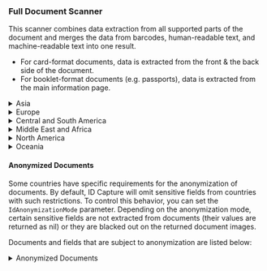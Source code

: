 ### Full Document Scanner

This scanner combines data extraction from all supported parts of the document and merges the data from barcodes, human-readable text, and machine-readable text into one result.

* For card-format documents, data is extracted from the front & the back side of the document.
* For booklet-format documents (e.g. passports), data is extracted from the main information page.

<!-- Do not remove this marker, it is used to generate the table -->
<!-- BEGIN_SUPPORTED_DOCUMENTS -->
<details>
<summary>Asia</summary>

| Country                        | Supported Documents                                                                                                                                                                                                     |
|-------------------------------|------------------------------------------------------------------------------------------------------------------------------------------------------------------------------------------------------------------------|
| Afghanistan                    | ID Card                                                                                                                                                                                                                 |
| Armenia                        | ID Card, Passport                                                                                                                                                                                                       |
| Azerbaijan                     | ID Card                                                                                                                                                                                                                 |
| Bangladesh                     | ID Card, Passport                                                                                                                                                                                                       |
| Brunei                         | ID Card                                                                                                                                                                                                                 |
| Cambodia                       | ID Card, Passport                                                                                                                                                                                                       |
| China                          | Passport, Exit Entry Permit                                                                                                                                                                                             |
| Hong Kong                      | ID Card                                                                                                                                                                                                                 |
| India                          | Passport, PAN Card, Voter ID                                                                                                                                                                                            |
| India Karnataka                | Driver’s License                                                                                                                                                                                                        |
| India Maharashtra              | Driver’s License                                                                                                                                                                                                        |
| Indonesia                      | Driver’s License, ID Card, Passport                                                                                                                                                                                     |
| Japan                          | Passport                                                                                                                                                                                                                |
| Kazakhstan                     | Passport                                                                                                                                                                                                                |
| Kyrgyzstan                     | ID Card, Passport                                                                                                                                                                                                       |
| Malaysia                       | Driver’s License, Passport, MyKAS, MyKad, MyKid, MyPR, MyTentera, Refugee ID, i-Kad                                                                                                                                     |
| Maldives                       | ID Card                                                                                                                                                                                                                 |
| Myanmar                        | Driver’s License, Passport                                                                                                                                                                                              |
| Nepal                          | Passport                                                                                                                                                                                                                |
| Pakistan                       | ID Card, Passport, Consular ID, Proof of Registration                                                                                                                                                                   |
| Pakistan Punjab                | Driver’s License                                                                                                                                                                                                        |
| Philippines                    | Driver’s License, ID Card, Passport, Multipurpose ID, Professional ID, Social Security Card                                                                                                                             |
| Singapore                      | Driver’s License, ID Card, Passport, Employment Pass, Fin Card, Resident ID, S Pass, Work Permit                                                                                                                        |
| Sri Lanka                      | Driver’s License, ID Card, Passport                                                                                                                                                                                     |
| Tajikistan                     | ID Card                                                                                                                                                                                                                 |
| Thailand                       | ID Card, Passport, Alien ID                                                                                                                                                                                             |
| Turkmenistan                   | Passport                                                                                                                                                                                                                |
| Uzbekistan                     | ID Card, Passport                                                                                                                                                                                                       |

</details>

<details>
<summary>Europe</summary>

| Country                        | Supported Documents                                                                                                                                                                                                     |
|-------------------------------|------------------------------------------------------------------------------------------------------------------------------------------------------------------------------------------------------------------------|
| Europe                         | Health Insurance Card                                                                                                                                                                                                   |
| Albania                        | Driver’s License, ID Card, Passport                                                                                                                                                                                     |
| Austria                        | Driver’s License, ID Card, Passport                                                                                                                                                                                     |
| Belarus                        | Driver’s License, ID Card, Passport                                                                                                                                                                                     |
| Belgium                        | Driver’s License, ID Card, Passport, Residence Permit, Minors ID, Resident ID                                                                                                                                           |
| Bosnia And Herzegovina         | Driver’s License, ID Card (incl. Cyrillic script), Passport                                                                                                                                                             |
| Bulgaria                       | Driver’s License (incl. Cyrillic script), ID Card (incl. Cyrillic script), Passport                                                                                                                                     |
| Croatia                        | Driver’s License, ID Card, Passport, Residence Permit                                                                                                                                                                   |
| Cyprus                         | Driver’s License, ID Card, Passport, Residence Permit                                                                                                                                                                   |
| Czechia                        | Driver’s License, ID Card, Passport, Residence Permit                                                                                                                                                                   |
| Denmark                        | Driver’s License, Passport                                                                                                                                                                                              |
| Estonia                        | Driver’s License, ID Card, Passport                                                                                                                                                                                     |
| Finland                        | Driver’s License, ID Card, Passport, Residence Permit, Alien ID                                                                                                                                                         |
| France                         | Driver’s License, ID Card                                                                                                                                                                                               |
| Georgia                        | Driver’s License, ID Card                                                                                                                                                                                               |
| Germany                        | Driver’s License, ID Card, Passport, Residence Permit, eID                                                                                                                                                              |
| Greece                         | Driver’s License, ID Card, Passport, Residence Permit                                                                                                                                                                   |
| Hungary                        | Driver’s License, ID Card, Passport                                                                                                                                                                                     |
| Ireland                        | Driver’s License, Passport, Passport Card, Public Services Card                                                                                                                                                         |
| Italy                          | Driver’s License, ID Card, Residence Permit                                                                                                                                                                             |
| Kosovo                         | Driver’s License, ID Card, Passport                                                                                                                                                                                     |
| Latvia                         | Driver’s License, ID Card, Passport, Alien ID, Polycarbonate Passport                                                                                                                                                   |
| Liechtenstein                  | ID Card                                                                                                                                                                                                                 |
| Lithuania                      | Driver’s License, ID Card, Passport, Residence Permit                                                                                                                                                                   |
| Luxembourg                     | Driver’s License, ID Card, Passport, Residence Permit                                                                                                                                                                   |
| Malta                          | Driver’s License, ID Card, Residence Permit                                                                                                                                                                             |
| Moldova                        | Passport                                                                                                                                                                                                                |
| Montenegro                     | Driver’s License, ID Card (incl. Cyrillic script), Passport                                                                                                                                                             |
| Netherlands                    | Driver’s License, ID Card, Passport, Residence Permit                                                                                                                                                                   |
| North Macedonia                | Driver’s License (incl. Cyrillic script), ID Card (incl. Cyrillic script), Passport                                                                                                                                     |
| Norway                         | Driver’s License, ID Card, Passport, Residence Permit                                                                                                                                                                   |
| Poland                         | Driver’s License, ID Card, Passport                                                                                                                                                                                     |
| Portugal                       | Driver’s License, ID Card, Passport                                                                                                                                                                                     |
| Romania                        | Driver’s License, ID Card, Passport                                                                                                                                                                                     |
| Russia                         | Driver’s License, Passport                                                                                                                                                                                              |
| Serbia                         | Driver’s License, ID Card (incl. Cyrillic script), Passport                                                                                                                                                             |
| Slovakia                       | Driver’s License, ID Card, Passport, Residence Permit                                                                                                                                                                   |
| Slovenia                       | Driver’s License, ID Card, Passport, Residence Permit                                                                                                                                                                   |
| Spain                          | Driver’s License, ID Card, Passport, Residence Permit, Alien ID                                                                                                                                                         |
| Sweden                         | Driver’s License, ID Card, Passport, Residence Permit, SIS ID, Social Security Card                                                                                                                                     |
| Switzerland                    | Driver’s License, ID Card, Passport, Residence Permit                                                                                                                                                                   |
| UK                             | Driver’s License, Passport, Residence Permit, Proof of Age Card, Military ID                                                                                                                                            |
| Ukraine                        | Driver’s License (incl. Cyrillic script), ID Card (incl. Cyrillic script), Passport, Residence Permit (incl. Cyrillic script)                                                                                           |

</details>

<details>
<summary>Central and South America</summary>

| Country                        | Supported Documents                                                                                                                                                                                                     |
|-------------------------------|------------------------------------------------------------------------------------------------------------------------------------------------------------------------------------------------------------------------|
| Argentina                      | ID Card, Passport, Alien ID                                                                                                                                                                                             |
| Bahamas                        | Driver’s License, Residence Permit, Work Permit                                                                                                                                                                         |
| Bolivia                        | Driver’s License, ID Card, Passport, Minors ID                                                                                                                                                                          |
| Brazil                         | Driver’s License, Alien ID                                                                                                                                                                                              |
| Brazil Distrito Federal        | ID Card                                                                                                                                                                                                                 |
| Brazil Minas Gerais            | ID Card                                                                                                                                                                                                                 |
| Brazil Rio De Janeiro          | ID Card                                                                                                                                                                                                                 |
| Brazil Sao Paolo               | ID Card                                                                                                                                                                                                                 |
| Chile                          | Driver’s License, ID Card, Passport, Alien ID                                                                                                                                                                           |
| Colombia                       | Driver’s License, ID Card, Passport, Alien ID, Minors ID, Temporary Protection Permit                                                                                                                                   |
| Costa Rica                     | ID Card, Passport                                                                                                                                                                                                       |
| Cuba                           | Passport                                                                                                                                                                                                                |
| Dominican Republic             | ID Card, Passport, Non Voter ID                                                                                                                                                                                         |
| Ecuador                        | Driver’s License, ID Card, Passport                                                                                                                                                                                     |
| El Salvador                    | ID Card                                                                                                                                                                                                                 |
| Guatemala                      | Driver’s License, ID Card, Passport, Alien ID, Consular ID                                                                                                                                                              |
| Guyana                         | ID Card                                                                                                                                                                                                                 |
| Haiti                          | Driver’s License, ID Card, Passport                                                                                                                                                                                     |
| Jamaica                        | Driver’s License, Passport, Voter ID                                                                                                                                                                                    |
| Mexico                         | Passport, Consular Voter ID, Voter ID                                                                                                                                                                                   |
| Mexico Aguascalientes          | Driver’s License                                                                                                                                                                                                        |
| Mexico Baja California         | Driver’s License                                                                                                                                                                                                        |
| Mexico Chiapas                 | Driver’s License                                                                                                                                                                                                        |
| Mexico Chihuahua               | Driver’s License                                                                                                                                                                                                        |
| Mexico Ciudad De Mexico        | Driver’s License                                                                                                                                                                                                        |
| Mexico Coahuila                | Driver’s License                                                                                                                                                                                                        |
| Mexico Colima                  | Driver’s License                                                                                                                                                                                                        |
| Mexico Durango                 | Driver’s License                                                                                                                                                                                                        |
| Mexico Guanajuato              | Driver’s License                                                                                                                                                                                                        |
| Mexico Hidalgo                 | Driver’s License                                                                                                                                                                                                        |
| Mexico Jalisco                 | Driver’s License                                                                                                                                                                                                        |
| Mexico Mexico                  | Driver’s License                                                                                                                                                                                                        |
| Mexico Michoacan               | Driver’s License                                                                                                                                                                                                        |
| Mexico Morelos                 | Driver’s License                                                                                                                                                                                                        |
| Mexico Nuevo Leon              | Driver’s License                                                                                                                                                                                                        |
| Mexico Oaxaca                  | Driver’s License                                                                                                                                                                                                        |
| Mexico Quintana Roo Solidaridad| Driver’s License                                                                                                                                                                                                        |
| Mexico San Luis Potosi         | Driver’s License                                                                                                                                                                                                        |
| Mexico Tamaulipas              | Driver’s License                                                                                                                                                                                                        |
| Mexico Tlaxcala                | Driver’s License                                                                                                                                                                                                        |
| Mexico Zacatecas               | Driver’s License                                                                                                                                                                                                        |
| Nicaragua                      | ID Card                                                                                                                                                                                                                 |
| Panama                         | Driver’s License, ID Card, Passport, Residence Permit                                                                                                                                                                   |
| Paraguay                       | Driver’s License, ID Card                                                                                                                                                                                               |
| Peru                           | Driver’s License, ID Card, Passport, Minors ID                                                                                                                                                                          |
| Puerto Rico                    | Driver’s License                                                                                                                                                                                                        |
| Saint Kitts And Nevis          | Driver’s License                                                                                                                                                                                                        |
| Trinidad And Tobago            | Driver’s License, ID Card, Passport                                                                                                                                                                                     |
| Uruguay                        | ID Card                                                                                                                                                                                                                 |
| Venezuela                      | Driver’s License, ID Card, Passport                                                                                                                                                                                     |

</details>

<details>
<summary>Middle East and Africa</summary>

| Country                        | Supported Documents                                                                                                                                                                                                     |
|-------------------------------|------------------------------------------------------------------------------------------------------------------------------------------------------------------------------------------------------------------------|
| Algeria                        | Driver’s License, ID Card, Passport                                                                                                                                                                                     |
| Bahrain                        | ID Card (incl. Arabic script)                                                                                                                                                                                           |
| Botswana                       | ID Card                                                                                                                                                                                                                 |
| Burkina Faso                   | ID Card                                                                                                                                                                                                                 |
| Cameroon                       | ID Card, Passport                                                                                                                                                                                                       |
| Comoros                        | Passport                                                                                                                                                                                                                |
| Egypt                          | ID Card (incl. Arabic script)                                                                                                                                                                                           |
| Eswatini                       | Passport                                                                                                                                                                                                                |
| Ghana                          | Driver’s License, ID Card, Passport                                                                                                                                                                                     |
| Iraq                           | Passport                                                                                                                                                                                                                |
| Israel                         | Driver’s License                                                                                                                                                                                                        |
| Ivory Coast                    | Driver’s License, ID Card                                                                                                                                                                                               |
| Jordan                         | ID Card (incl. Arabic script)                                                                                                                                                                                           |
| Kenya                          | ID Card, Passport                                                                                                                                                                                                       |
| Kuwait                         | Driver’s License, ID Card (incl. Arabic script), Resident ID (incl. Arabic script)                                                                                                                                      |
| Liberia                        | ID Card                                                                                                                                                                                                                 |
| Lebanon                        | Driver’s License, ID Card (incl. Arabic script)                                                                                                                                                                         |
| Libya                          | Passport (incl. Arabic script)                                                                                                                                                                                          |
| Mauritius                      | ID Card                                                                                                                                                                                                                 |
| Mali                           | ID Card                                                                                                                                                                                                                 |
| Morocco                        | Driver’s License, ID Card                                                                                                                                                                                               |
| Mozambique                     | ID Card                                                                                                                                                                                                                 |
| Namibia                        | ID Card                                                                                                                                                                                                                 |
| Nigeria                        | Driver’s License, ID Card, Passport, Voter ID                                                                                                                                                                           |
| Oman                           | ID Card (incl. Arabic script), Resident ID (incl. Arabic script)                                                                                                                                                        |
| Palestine                      | Passport (incl. Arabic script)                                                                                                                                                                                          |
| Qatar                          | Driver’s License, Passport (incl. Arabic script), Residence Permit (incl. Arabic script)                                                                                                                                |
| Rwanda                         | ID Card                                                                                                                                                                                                                 |
| Saudi Arabia                   | Driver’s License (incl. Arabic script), ID Card, Passport (incl. Arabic script), Resident ID (incl. Arabic script)                                                                                                      |
| Senegal                        | ID Card                                                                                                                                                                                                                 |
| South Africa                   | Driver’s License, ID Card, Passport                                                                                                                                                                                     |
| Sudan                          | Passport                                                                                                                                                                                                                |
| Syria                          | ID Card (incl. Arabic script), Passport (incl. Arabic script)                                                                                                                                                           |
| Tanzania                       | Driver’s License                                                                                                                                                                                                        |
| Togo                           | ID Card                                                                                                                                                                                                                 |
| Tunisia                        | Driver’s License, Passport (incl. Arabic script)                                                                                                                                                                        |
| Turkey                         | Driver’s License, ID Card, Passport                                                                                                                                                                                     |
| UAE                            | Driver’s License, ID Card (incl. Arabic script), Passport (incl. Arabic script), Resident ID (incl. Arabic script)                                                                                                      |
| Uganda                         | Driver’s License, ID Card                                                                                                                                                                                               |
| Zimbabwe                       | ID Card, Passport                                                                                                                                                                                                       |

</details>

<details>
<summary>North America</summary>

| Country                        | Supported Documents                                                                                                                                                                                                     |
|-------------------------------|------------------------------------------------------------------------------------------------------------------------------------------------------------------------------------------------------------------------|
| Canada                         | Passport, Residence Permit, Tribal ID, Weapon Permit                                                                                                                                                                    |
| Canada Alberta                 | Driver’s License, ID Card                                                                                                                                                                                               |
| Canada British Columbia        | Driver’s License, ID Card, Public Services Card                                                                                                                                                                         |
| Canada Manitoba                | Driver’s License, ID Card                                                                                                                                                                                               |
| Canada New Brunswick           | Driver’s License                                                                                                                                                                                                        |
| Canada Newfoundland And Labrador| Driver’s License, ID Card                                                                                                                                                                                               |
| Canada Northwest Territories   | Driver’s License, ID Card                                                                                                                                                                                               |
| Canada Nunavut                 | Driver’s License, ID Card                                                                                                                                                                                               |
| Canada Nova Scotia             | Driver’s License                                                                                                                                                                                                        |
| Canada Ontario                 | Driver’s License, ID Card, Health Insurance Card                                                                                                                                                                        |
| Canada Prince Edward Island    | ID Card                                                                                                                                                                                                                 |
| Canada Quebec                  | Driver’s License                                                                                                                                                                                                        |
| Canada Saskatchewan            | Driver’s License                                                                                                                                                                                                        |
| Canada Yukon                   | Driver’s License, ID Card                                                                                                                                                                                               |
| USA                            | Passport, Passport Card, Border Crossing Card, Global Entry Card, Green Card, Military ID, Twic Card, Uniformed Services ID, Veteran ID, Work Permit                                                                    |
| USA Alabama                    | Driver’s License*, ID Card*                                                                                                                                                                                             |
| USA Alaska                     | Driver’s License*, ID Card*                                                                                                                                                                                             |
| USA Arizona                    | Driver’s License*, ID Card*                                                                                                                                                                                             |
| USA Arkansas                   | Driver’s License*, ID Card*                                                                                                                                                                                             |
| USA California                 | Driver’s License*, ID Card*                                                                                                                                                                                             |
| USA Colorado                   | Driver’s License*, ID Card*                                                                                                                                                                                             |
| USA Connecticut                | Driver’s License*, ID Card*                                                                                                                                                                                             |
| USA Delaware                   | Driver’s License*, ID Card*                                                                                                                                                                                             |
| USA District Of Columbia       | Driver’s License*, ID Card*                                                                                                                                                                                             |
| USA Florida                    | Driver’s License*, ID Card*                                                                                                                                                                                             |
| USA Georgia                    | Driver’s License*, ID Card*                                                                                                                                                                                             |
| USA Hawaii                     | Driver’s License*, ID Card*                                                                                                                                                                                             |
| USA Idaho                      | Driver’s License*, ID Card                                                                                                                                                                                              |
| USA Illinois                   | Driver’s License*, ID Card*                                                                                                                                                                                             |
| USA Indiana                    | Driver’s License*, ID Card*                                                                                                                                                                                             |
| USA Iowa                       | Driver’s License*, ID Card*                                                                                                                                                                                             |
| USA Kansas                     | Driver’s License*, ID Card*                                                                                                                                                                                             |
| USA Kentucky                   | Driver’s License*, ID Card*                                                                                                                                                                                             |
| USA Louisiana                  | Driver’s License*, ID Card*                                                                                                                                                                                             |
| USA Maine                      | Driver’s License*, ID Card*                                                                                                                                                                                             |
| USA Maryland                   | Driver’s License*, ID Card*                                                                                                                                                                                             |
| USA Massachusetts              | Driver’s License*, ID Card*                                                                                                                                                                                             |
| USA Michigan                   | Driver’s License*, ID Card*                                                                                                                                                                                             |
| USA Minnesota                  | Driver’s License*, ID Card*                                                                                                                                                                                             |
| USA Mississippi                | Driver’s License*, ID Card*                                                                                                                                                                                             |
| USA Missouri                   | Driver’s License*, ID Card*                                                                                                                                                                                             |
| USA Montana                    | Driver’s License*, ID Card*                                                                                                                                                                                             |
| USA Nebraska                   | Driver’s License*, ID Card*                                                                                                                                                                                             |
| USA Nevada                     | Driver’s License*, ID Card*                                                                                                                                                                                             |
| USA New Hampshire              | Driver’s License*                                                                                                                                                                                                       |
| USA New Jersey                 | Driver’s License*, ID Card*                                                                                                                                                                                             |
| USA New Mexico                 | Driver’s License*, ID Card*                                                                                                                                                                                             |
| USA New York                   | Driver’s License*, ID Card*                                                                                                                                                                                             |
| USA New York City              | ID Card                                                                                                                                                                                                                 |
| USA North Carolina             | Driver’s License*, ID Card*                                                                                                                                                                                             |
| USA North Dakota               | Driver’s License*                                                                                                                                                                                                       |
| USA Ohio                       | Driver’s License*, ID Card*                                                                                                                                                                                             |
| USA Oklahoma                   | Driver’s License*, ID Card*                                                                                                                                                                                             |
| USA Oregon                     | Driver’s License*, ID Card*                                                                                                                                                                                             |
| USA Pennsylvania               | Driver’s License*, ID Card*                                                                                                                                                                                             |
| USA Rhode Island               | Driver’s License*, ID Card*                                                                                                                                                                                             |
| USA South Carolina             | Driver’s License*, ID Card*                                                                                                                                                                                             |
| USA South Dakota               | Driver’s License*                                                                                                                                                                                                       |
| USA Tennessee                  | Driver’s License*, ID Card*                                                                                                                                                                                             |
| USA Texas                      | Driver’s License*, ID Card*                                                                                                                                                                                             |
| USA Utah                       | Driver’s License*, ID Card*                                                                                                                                                                                             |
| USA Vermont                    | Driver’s License*, ID Card*                                                                                                                                                                                             |
| USA Virginia                   | Driver’s License*, ID Card*                                                                                                                                                                                             |
| USA Washington                 | Driver’s License*, ID Card*                                                                                                                                                                                             |
| USA West Virginia              | Driver’s License*, ID Card*                                                                                                                                                                                             |
| USA Wisconsin                  | Driver’s License*, ID Card*                                                                                                                                                                                             |
| USA Wyoming                    | Driver’s License*, ID Card*                                                                                                                                                                                             |

\* Vertical IDs are supported
</details>

<details>
<summary>Oceania</summary>

| Country                        | Supported Documents                                                                                                                                                                                                     |
|-------------------------------|------------------------------------------------------------------------------------------------------------------------------------------------------------------------------------------------------------------------|
| Australia                      | Passport                                                                                                                                                                                                                |
| Australia Australian Capital Territory| Driver’s License, ID Card                                                                                                                                                                                               |
| Australia New South Wales      | Driver’s License, ID Card, Mobile Driver’s License                                                                                                                                                                                               |
| Australia Northern Territory   | Driver’s License, Proof of Age Card                                                                                                                                                                                     |
| Australia Queensland           | Driver’s License, Proof of Age Card                                                                                                                                                                                     |
| Australia South Australia      | Driver’s License, Proof of Age Card, Mobile Driver’s License                                                                                                                                                                                     |
| Australia Tasmania             | Driver’s License, ID Card                                                                                                                                                                                               |
| Australia Victoria             | Driver’s License, Proof of Age Card, Mobile Driver’s License                                                                                                                                                                                     |
| Australia Western Australia    | Driver’s License, ID Card                                                                                                                                                                                               |
| New Zealand                    | Driver’s License, Passport                                                                                                                                                                                              |

</details>

<!-- END_SUPPORTED_DOCUMENTS -->

#### Anonymized Documents

Some countries have specific requirements for the anonymization of documents. By default, ID Capture will omit sensitive fields from countries with such restrictions. To control this behavior, you can set the `IdAnonymizationMode` parameter.
Depending on the anonymization mode, certain sensitive fields are not extracted from documents (their values are returned as nil) or they are blacked out on the returned document images.

Documents and fields that are subject to anonymization are listed below:

<!-- Do not remove this marker, it is used to generate the table -->
<!-- BEGIN_ANONYMIZED_DOCUMENTS -->
<details>
<summary>Anonymized Documents</summary>
| Country      | Documents                                               | Fields                                                |
|--------------|---------------------------------------------------------|-------------------------------------------------------|
| Germany      | ID Card                                                  | Document Number (VIZ & MRZ), Additional Document Number, Full MRZ |
| Germany      | Passport, Diplomatic Passport, Minor’s Passport          | Document Number (VIZ & MRZ), Full MRZ                 |
| Hong Kong    | ID Card                                                  | Document Number                                       |
| Hong Kong    | Passport, Diplomatic Passport                            | Document Number (VIZ & MRZ), MRZ Opt1, Full MRZ       |
| Malaysia     | MyKad, MyKAS, MyKid, MyPR, MyTentera                     | Religion                                              |
| Netherlands  | Driver’s License                                         | Personal ID Number                                    |
| Netherlands  | ID Card                                                  | Personal ID Number, MRZ Opt1, Full MRZ                |
| Netherlands  | Passport, Diplomatic Passport                            | MRZ Opt1, Full MRZ                                    |
| Singapore    | Driver’s License                                         | Document Number                                       |
| Singapore    | Employment Pass                                          | Personal ID Number                                    |
| Singapore    | Fin Card, ID Card, Resident ID                           | Document Number                                       |
| Singapore    | Passport, Diplomatic Passport                            | Document Number (VIZ & MRZ), MRZ Opt1, Full MRZ       |
| Singapore    | S Pass, Work Permit                                      | Document Number, Personal ID Number                   |
| South Korea  | Driver’s License                                         | Personal ID Number                                    |
| South Korea  | ID Card                                                  | Document Number                                       |
| South Korea  | Passport, Diplomatic Passport                            | Personal ID Number, MRZ Opt1, Full MRZ                |
</details>
<!-- END_ANONYMIZED_DOCUMENTS -->
